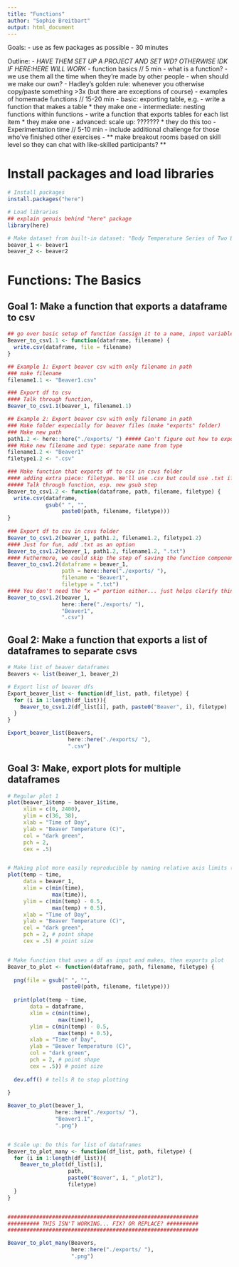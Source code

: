 ```yaml
---
title: "Functions"
author: "Sophie Breitbart"
output: html_document
---
```



Goals:
- use as few packages as possible
- 30 minutes

Outline:
- *HAVE THEM SET UP A PROJECT AND SET WD? OTHERWISE IDK IF HERE:HERE WILL WORK*
- function basics // 5 min
  - what is a function?
  -   we use them all the time when they're made by other people
  - when should we make our own?
    - Hadley's golden rule: whenever you otherwise copy/paste something >3x (but there are exceptions of course)
- examples of homemade functions // 15-20 min
  - basic: exporting table, e.g.
    - write a function that makes a table
    * they make one
  - intermediate: nesting functions within functions
    - write a function that exports tables for each list item
    * they make one
  - advanced: scale up: ???????
    * they do this too
- Experimentation time // 5-10 min
  - include additional challenge for those who've finished other exercises
  - ** make breakout rooms based on skill level so they can chat with like-skilled participants? **
  
  
  
# Install packages and load libraries
```r
# Install packages
install.packages("here")

# Load libraries
## explain genuis behind "here" package
library(here)

# Make dataset from built-in dataset: "Body Temperature Series of Two Beavers""
beaver_1 <- beaver1
beaver_2 <- beaver2
```

# Functions: The Basics
## Goal 1: Make a function that exports a dataframe to csv
```r
## go over basic setup of function (assign it to a name, input variables, indenting, returns)
Beaver_to_csv1.1 <- function(dataframe, filename) {
  write.csv(dataframe, file = filename)
}

## Example 1: Export beaver csv with only filename in path
### make filename
filename1.1 <- "Beaver1.csv"

### Export df to csv
#### Talk through function,
Beaver_to_csv1.1(beaver_1, filename1.1)

## Example 2: Export beaver csv with only filename in path
### Make folder expecially for beaver files (make "exports" folder)
### Make new path 
path1.2 <- here::here("./exports/ ") ##### Can't figure out how to export without a space in the filepath so I'm adding on here and later getting rid of it with gsub
### Make new filename and type: separate name from type
filename1.2 <- "Beaver1"
filetype1.2 <- ".csv"

### Make function that exports df to csv in csvs folder
#### adding extra piece: filetype. We'll use .csv but could use .txt if wanted, etc.
##### Talk through function, esp. new gsub step
Beaver_to_csv1.2 <- function(dataframe, path, filename, filetype) {
  write.csv(dataframe,
            gsub(" ", "",
                 paste0(path, filename, filetype)))
}
  
### Export df to csv in csvs folder
Beaver_to_csv1.2(beaver_1, path1.2, filename1.2, filetype1.2)
#### Just for fun, add .txt as an option
Beaver_to_csv1.2(beaver_1, path1.2, filename1.2, ".txt")
#### Futhermore, we could skip the step of saving the function components to individual variables and could input it all on the fly here
Beaver_to_csv1.2(dataframe = beaver_1,
                 path = here::here("./exports/ "),
                 filename = "Beaver1",
                 filetype = ".txt")
#### You don't need the "x =" portion either... just helps clarify things
Beaver_to_csv1.2(beaver_1,
                 here::here("./exports/ "),
                 "Beaver1",
                 ".csv")
```

## Goal 2: Make a function that exports a list of dataframes to separate csvs
```r
# Make list of beaver dataframes
Beavers <- list(beaver_1, beaver_2)

# Export list of beaver dfs
Export_beaver_list <- function(df_list, path, filetype) {
  for (i in 1:length(df_list)){
    Beaver_to_csv1.2(df_list[i], path, paste0("Beaver", i), filetype)
  }
}

Export_beaver_list(Beavers, 
                   here::here("./exports/ "),
                   ".csv")
```

## Goal 3: Make, export plots for multiple dataframes
```r
# Regular plot 1
plot(beaver_1$temp ~ beaver_1$time,
     xlim = c(0, 2400),
     ylim = c(36, 38),
     xlab = "Time of Day",
     ylab = "Beaver Temperature (C)",
     col = "dark green",
     pch = 2,
     cex = .5)


# Making plot more easily reproducible by naming relative axis limits (vs absolute, for instance)
plot(temp ~ time,
     data = beaver_1,
     xlim = c(min(time),
              max(time)),
     ylim = c(min(temp) - 0.5,
              max(temp) + 0.5),
     xlab = "Time of Day",
     ylab = "Beaver Temperature (C)",
     col = "dark green",
     pch = 2, # point shape
     cex = .5) # point size


# Make function that uses a df as input and makes, then exports plot
Beaver_to_plot <- function(dataframe, path, filename, filetype) {
  
  png(file = gsub(" ", "",
                 paste0(path, filename, filetype)))
  
  print(plot(temp ~ time,
       data = dataframe,
       xlim = c(min(time),
                max(time)),
       ylim = c(min(temp) - 0.5,
                max(temp) + 0.5),
       xlab = "Time of Day",
       ylab = "Beaver Temperature (C)",
       col = "dark green",
       pch = 2, # point shape
       cex = .5)) # point size
  
  dev.off() # tells R to stop plotting
  
}

Beaver_to_plot(beaver_1,
               here::here("./exports/ "),
               "Beaver1.1",
               ".png")


# Scale up: Do this for list of dataframes
Beaver_to_plot_many <- function(df_list, path, filetype) {
  for (i in 1:length(df_list)){
    Beaver_to_plot(df_list[i],
                   path,
                   paste0("Beaver", i, "_plot2"),
                   filetype)
  }
}


############################################################
########## THIS ISN'T WORKING... FIX? OR REPLACE? ##########
############################################################

Beaver_to_plot_many(Beavers,
                    here::here("./exports/ "),
                    ".png")

```

